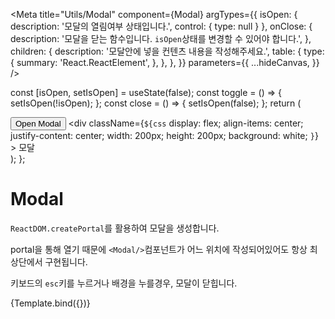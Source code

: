 
<Meta
  title="Utils/Modal"
  component={Modal}
  argTypes={{
    isOpen: { description: '모달의 열림여부 상태입니다.', control: { type: null } },
    onClose: {
      description: '모달을 닫는 함수입니다. `isOpen`상태를 변경할 수 있어야 합니다.',
    },
    children: {
      description: '모달안에 넣을 컨텐츠 내용을 작성해주세요.',
      table: {
        type: {
          summary: 'React.ReactElement',
        },
      },
    },
  }}
  parameters={{
    ...hideCanvas,
  }}
/>

  const [isOpen, setIsOpen] = useState(false);
  const toggle = () => {
    setIsOpen(!isOpen);
  };
  const close = () => {
    setIsOpen(false);
  };
  return (
    <div>
      <Button onClick={toggle}>Open Modal</Button>
      <Modal isOpen={isOpen} onClose={close}>
        <div
          className={`${css`
            display: flex;
            align-items: center;
            justify-content: center;
            width: 200px;
            height: 200px;
            background: white;
          `}`}
        >
          모달
        </div>
      </Modal>
    </div>
  );
};

# Modal

`ReactDOM.createPortal`를 활용하여 모달을 생성합니다.

portal을 통해 열기 때문에 `<Modal/>`컴포넌트가 어느 위치에 작성되어있어도 항상 최상단에서 구현됩니다.

키보드의 `esc`키를 누르거나 배경을 누를경우, 모달이 닫힙니다.

<Canvas>
  <Story name="default">{Template.bind({})}</Story>
</Canvas>

<ArgsTable story="default" />
